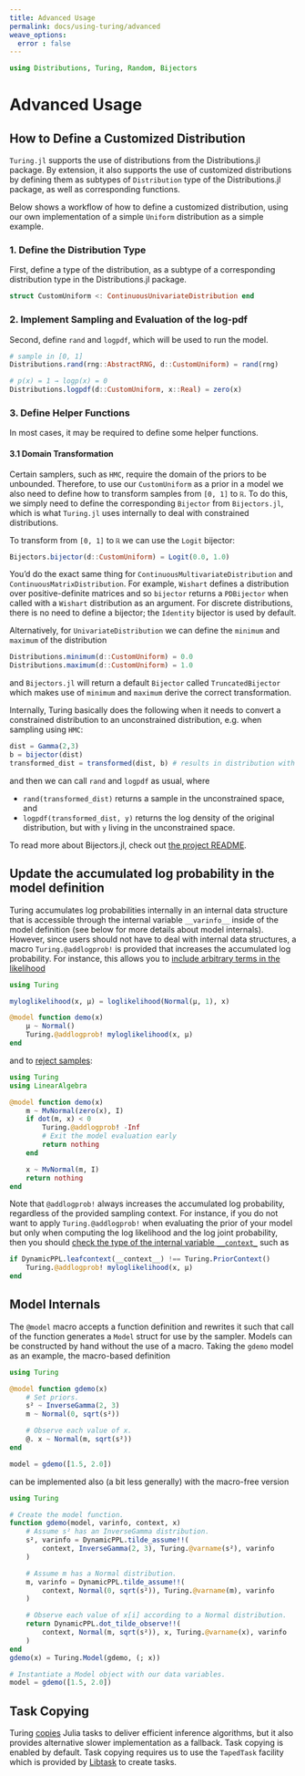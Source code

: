 ```yaml
---
title: Advanced Usage
permalink: docs/using-turing/advanced
weave_options:
  error : false
---
```


```{julia; eval=true; echo=false}
using Distributions, Turing, Random, Bijectors
```

# Advanced Usage

## How to Define a Customized Distribution

`Turing.jl` supports the use of distributions from the Distributions.jl package. By extension, it also supports the use of customized distributions by defining them as subtypes of `Distribution` type of the Distributions.jl package, as well as corresponding functions.

Below shows a workflow of how to define a customized distribution, using our own implementation of a simple `Uniform` distribution as a simple example.

### 1. Define the Distribution Type

First, define a type of the distribution, as a subtype of a corresponding distribution type in the Distributions.jl package.

```{julia; eval=true}
struct CustomUniform <: ContinuousUnivariateDistribution end
```

### 2. Implement Sampling and Evaluation of the log-pdf

Second, define `rand` and `logpdf`, which will be used to run the model.

```{julia; eval=true}
# sample in [0, 1]
Distributions.rand(rng::AbstractRNG, d::CustomUniform) = rand(rng)

# p(x) = 1 → logp(x) = 0
Distributions.logpdf(d::CustomUniform, x::Real) = zero(x)
```

### 3. Define Helper Functions

In most cases, it may be required to define some helper functions.

#### 3.1 Domain Transformation

Certain samplers, such as `HMC`, require the domain of the priors to be unbounded. Therefore, to use our `CustomUniform` as a prior in a model we also need to define how to transform samples from `[0, 1]` to `ℝ`. To do this, we simply need to define the corresponding `Bijector` from `Bijectors.jl`, which is what `Turing.jl` uses internally to deal with constrained distributions.

To transform from `[0, 1]` to `ℝ` we can use the `Logit` bijector:

```{julia; eval=true}
Bijectors.bijector(d::CustomUniform) = Logit(0.0, 1.0)
```

You'd do the exact same thing for `ContinuousMultivariateDistribution` and `ContinuousMatrixDistribution`. For example, `Wishart` defines a distribution over positive-definite matrices and so `bijector` returns a `PDBijector` when called with a `Wishart` distribution as an argument. For discrete distributions, there is no need to define a bijector; the `Identity` bijector is used by default.

Alternatively, for `UnivariateDistribution` we can define the `minimum` and `maximum` of the distribution

```{julia; eval=true}
Distributions.minimum(d::CustomUniform) = 0.0
Distributions.maximum(d::CustomUniform) = 1.0
```

and `Bijectors.jl` will return a default `Bijector` called `TruncatedBijector` which makes use of `minimum` and `maximum` derive the correct transformation.

Internally, Turing basically does the following when it needs to convert a constrained distribution to an unconstrained distribution, e.g. when sampling using `HMC`:

```{julia; eval=true}
dist = Gamma(2,3)
b = bijector(dist)
transformed_dist = transformed(dist, b) # results in distribution with transformed support + correction for logpdf
```

and then we can call `rand` and `logpdf` as usual, where

  - `rand(transformed_dist)` returns a sample in the unconstrained space, and
  - `logpdf(transformed_dist, y)` returns the log density of the original distribution, but with `y` living in the unconstrained space.

To read more about Bijectors.jl, check out [the project README](https://github.com/TuringLang/Bijectors.jl).

## Update the accumulated log probability in the model definition

Turing accumulates log probabilities internally in an internal data structure that is accessible through
the internal variable `__varinfo__` inside of the model definition (see below for more details about model internals).
However, since users should not have to deal with internal data structures, a macro `Turing.@addlogprob!` is provided
that increases the accumulated log probability. For instance, this allows you to
[include arbitrary terms in the likelihood](https://github.com/TuringLang/Turing.jl/issues/1332)

```julia
using Turing

myloglikelihood(x, μ) = loglikelihood(Normal(μ, 1), x)

@model function demo(x)
    μ ~ Normal()
    Turing.@addlogprob! myloglikelihood(x, μ)
end
```

and to [reject samples](https://github.com/TuringLang/Turing.jl/issues/1328):

```julia
using Turing
using LinearAlgebra

@model function demo(x)
    m ~ MvNormal(zero(x), I)
    if dot(m, x) < 0
        Turing.@addlogprob! -Inf
        # Exit the model evaluation early
        return nothing
    end

    x ~ MvNormal(m, I)
    return nothing
end
```

Note that `@addlogprob!` always increases the accumulated log probability, regardless of the provided
sampling context. For instance, if you do not want to apply `Turing.@addlogprob!` when evaluating the
prior of your model but only when computing the log likelihood and the log joint probability, then you
should [check the type of the internal variable `__context_`](https://github.com/TuringLang/DynamicPPL.jl/issues/154)
such as

```{julia; eval=false}
if DynamicPPL.leafcontext(__context__) !== Turing.PriorContext()
    Turing.@addlogprob! myloglikelihood(x, μ)
end
```

## Model Internals

The `@model` macro accepts a function definition and rewrites it such that call of the function generates a `Model` struct for use by the sampler.
Models can be constructed by hand without the use of a macro.
Taking the `gdemo` model as an example, the macro-based definition

```julia
using Turing

@model function gdemo(x)
    # Set priors.
    s² ~ InverseGamma(2, 3)
    m ~ Normal(0, sqrt(s²))

    # Observe each value of x.
    @. x ~ Normal(m, sqrt(s²))
end

model = gdemo([1.5, 2.0])
```

can be implemented also (a bit less generally) with the macro-free version

```julia
using Turing

# Create the model function.
function gdemo(model, varinfo, context, x)
    # Assume s² has an InverseGamma distribution.
    s², varinfo = DynamicPPL.tilde_assume!!(
        context, InverseGamma(2, 3), Turing.@varname(s²), varinfo
    )

    # Assume m has a Normal distribution.
    m, varinfo = DynamicPPL.tilde_assume!!(
        context, Normal(0, sqrt(s²)), Turing.@varname(m), varinfo
    )

    # Observe each value of x[i] according to a Normal distribution.
    return DynamicPPL.dot_tilde_observe!!(
        context, Normal(m, sqrt(s²)), x, Turing.@varname(x), varinfo
    )
end
gdemo(x) = Turing.Model(gdemo, (; x))

# Instantiate a Model object with our data variables.
model = gdemo([1.5, 2.0])
```

## Task Copying

Turing [copies](https://github.com/JuliaLang/julia/issues/4085) Julia tasks to
deliver efficient inference algorithms, but it also provides alternative slower
implementation as a fallback. Task copying is enabled by default. Task copying
requires us to use the `TapedTask` facility which is provided by
[Libtask](https://github.com/TuringLang/Libtask.jl) to create tasks.
